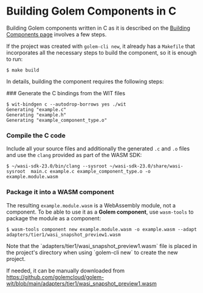 
# Building Golem Components in C

Building Golem components written in C as it is described on the [Building Components page](pages/ccpp-language-guide/building-components) involves a few steps.

If the project was created with `golem-cli new`, it already has a `Makefile` that incorporates all the necessary steps to build the component, so it is enough to run:

```shell
$ make build
```

In details, building the component requires the following steps:

<Steps>
### Generate the C bindings from the WIT files

```shell
$ wit-bindgen c --autodrop-borrows yes ./wit
Generating "example.c"
Generating "example.h"
Generating "example_component_type.o"
```

### Compile the C code

Include all your source files and additionally the generated `.c` and `.o` files and use the `clang` provided as part of the WASM SDK:

```shell
$ ~/wasi-sdk-23.0/bin/clang --sysroot ~/wasi-sdk-23.0/share/wasi-sysroot  main.c example.c example_component_type.o -o example.module.wasm
```

### Package it into a WASM component

The resulting `example.module.wasm` is a WebAssembly module, not a component. To be able to use it as a **Golem component**, use `wasm-tools` to package the module as a component:

```shell
$ wasm-tools component new example.module.wasm -o example.wasm --adapt adapters/tier1/wasi_snapshot_preview1.wasm
```

<Callout type="info">
Note that the `adapters/tier1/wasi_snapshot_preview1.wasm` file is placed in the project's directory when using `golem-cli new` to create the new project.

If needed, it can be manually downloaded from https://github.com/golemcloud/golem-wit/blob/main/adapters/tier1/wasi_snapshot_preview1.wasm

</Callout>

</Steps>
